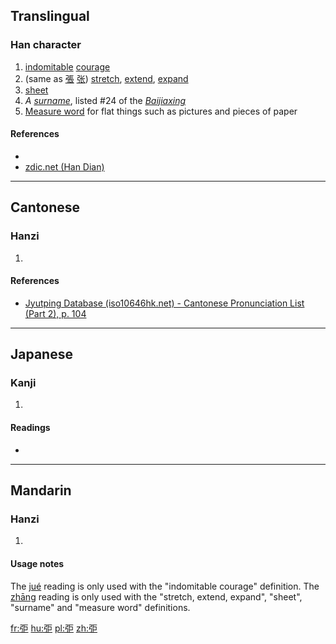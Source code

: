 ==Translingual==

===Han character===
{{Han char|rn=57|rad=弓|as=05|sn=8|four=|canj=NSS|ids=⿰弓巨}}

# [[indomitable]] [[courage]]
# (same as [[張]] [[张]]) [[stretch]], [[extend]], [[expand]]
# [[sheet]]
# ''A [[surname]]'', listed #24 of the ''[[:w:Baijiaxing|Baijiaxing]]''
# [[:w:Measure word|Measure word]] for flat things such as pictures and pieces of paper

====References====
* {{Han ref|kx=0357.220|dkj=09745|dj=0674.040|hdz=20992.020|uh=5F21|ud=24353}}
*[http://www.zdic.net/z/19/js/5F21.htm zdic.net (Han Dian)]

----

==Cantonese==

===Hanzi===
{{yue-hanzi|jyut=[[gwat6]], [[zoeng1]]|y=gwat6, jeung1}}

# {{defn|lang=yue|sort=弓05}}

====References====
* [http://www.iso10646hk.net/jp/document/download.jsp Jyutping Database (iso10646hk.net) - Cantonese Pronunciation List (Part 2), p. 104]

----

==Japanese==

===Kanji===
{{ja-kanji|grade=|rs=弓05}}

# {{defn|lang=ja|sort=弓05}}

====Readings====
* {{ja-readings|on=[[くつ]] (kutsu), [[ぐち]] (guchi), [[ちょう]] (chō)|kun=[[つよくいさましい]] (tsuyokuisamashii)}}

----

==Mandarin==

===Hanzi===
{{cmn-hanzi|pin=[[jué]] ([[jue2]]), [[zhāng]] ([[zhang1]])|wg=chüeh<sup>2</sup>, chang<sup>1</sup>}}

# {{defn|lang=cmn|sort=弓05}}

====Usage notes====
The [[jué]] reading is only used with the "indomitable courage" definition. The [[zhāng]] reading is only used with the "stretch, extend, expand", "sheet", "surname" and "measure word" definitions.

[[fr:弡]]
[[hu:弡]]
[[pl:弡]]
[[zh:弡]]